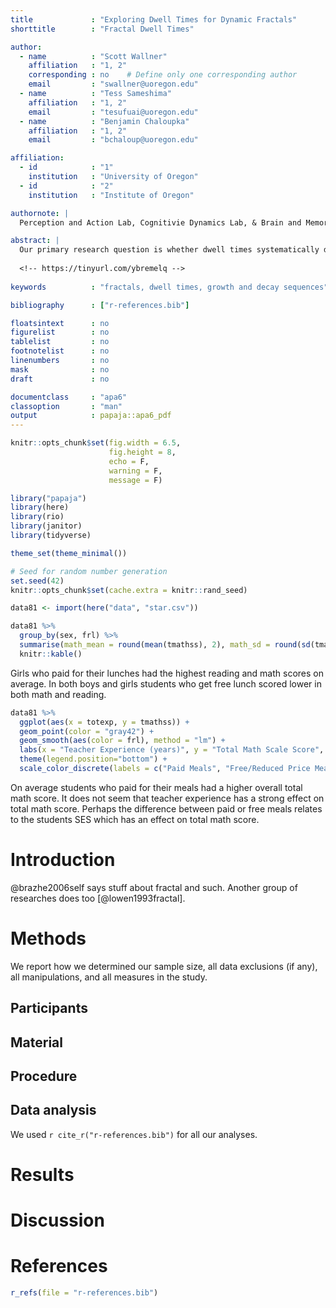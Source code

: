 ---
title             : "Exploring Dwell Times for Dynamic Fractals"
shorttitle        : "Fractal Dwell Times"

author: 
  - name          : "Scott Wallner"
    affiliation   : "1, 2"
    corresponding : no    # Define only one corresponding author
    email         : "swallner@uoregon.edu"
  - name          : "Tess Sameshima"
    affiliation   : "1, 2"
    email         : "tesufuai@uoregon.edu"
  - name          : "Benjamin Chaloupka"
    affiliation   : "1, 2"
    email         : "bchaloup@uoregon.edu"

affiliation:
  - id            : "1"
    institution   : "University of Oregon"
  - id            : "2"
    institution   : "Institute of Oregon"

authornote: |
  Perception and Action Lab, Cognitivie Dynamics Lab, & Brain and Memory Lab

abstract: |
  Our primary research question is whether dwell times systematically differ between growth and decay sequences. We will examine this question both within and across subjects. Additionally, we are possibly interested in several exploratory analyses. For example, do specific fractal images elicit longer dwell times? Do specific levels of complexity elicit longer dwell times? Is there a dwell time pattern when fractal iterations are presented randomly? Does dwell time systematically decrease over time (if so, we may need to normalize dwell times to account for this)?
  
  <!-- https://tinyurl.com/ybremelq -->
  
keywords          : "fractals, dwell times, growth and decay sequences"

bibliography      : ["r-references.bib"]

floatsintext      : no
figurelist        : no
tablelist         : no
footnotelist      : no
linenumbers       : no
mask              : no
draft             : no

documentclass     : "apa6"
classoption       : "man"
output            : papaja::apa6_pdf
---

```{r setup, include = FALSE}
knitr::opts_chunk$set(fig.width = 6.5,
                      fig.height = 8,
                      echo = F,
                      warning = F,
                      message = F)

library("papaja")
library(here)
library(rio)
library(janitor)
library(tidyverse)

theme_set(theme_minimal())
```

```{r analysis-preferences}
# Seed for random number generation
set.seed(42)
knitr::opts_chunk$set(cache.extra = knitr::rand_seed)
```

```{r load data, include=FALSE}
data81 <- import(here("data", "star.csv"))
```

```{r}
data81 %>% 
  group_by(sex, frl) %>% 
  summarise(math_mean = round(mean(tmathss), 2), math_sd = round(sd(tmathss), 2), rdg_mean = round(mean(treadss), 2), rdg_sd = round(sd(treadss), 2)) %>% 
  knitr::kable()
```

Girls who paid for their lunches had the highest reading and math scores on average. In both boys and girls students who get free lunch scored lower in both math and reading.


```{r}
data81 %>% 
  ggplot(aes(x = totexp, y = tmathss)) +
  geom_point(color = "gray42") +
  geom_smooth(aes(color = frl), method = "lm") +
  labs(x = "Teacher Experience (years)", y = "Total Math Scale Score", title = "Relation between teacher experience and math scores", subtitle = "Separate regression lines displayed by free/reduced price lunch status", color = "Lunch status") +
  theme(legend.position="bottom") +
  scale_color_discrete(labels = c("Paid Meals", "Free/Reduced Price Meals"))

```
On average students who paid for their meals had a higher overall total math score.  It does not seem that teacher experience has a strong effect on total math score.  Perhaps the difference between paid or free meals relates to the students SES which has an effect on total math score.

# Introduction 

@brazhe2006self says stuff about fractal and such. Another group of researches does too [@lowen1993fractal].

# Methods
We report how we determined our sample size, all data exclusions (if any), all manipulations, and all measures in the study. <!-- 21-word solution (Simmons, Nelson & Simonsohn, 2012; retrieved from http://ssrn.com/abstract=2160588) -->

## Participants

## Material

## Procedure

## Data analysis
We used `r cite_r("r-references.bib")` for all our analyses.


# Results

# Discussion


\newpage

# References
```{r create_r-references}
r_refs(file = "r-references.bib")
```

\begingroup
\setlength{\parindent}{-0.5in}
\setlength{\leftskip}{0.5in}

<div id="refs" custom-style="Bibliography"></div>
\endgroup
